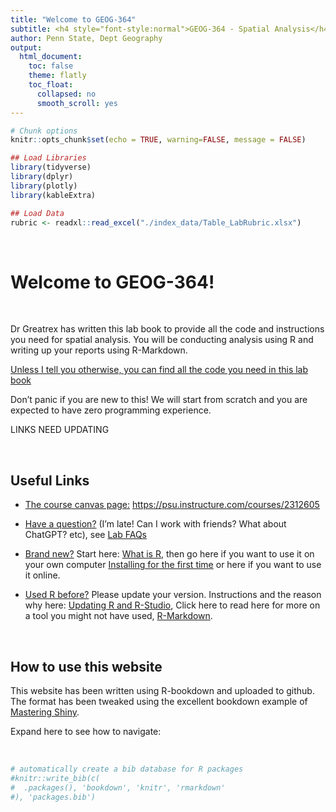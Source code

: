 ```yaml
---
title: "Welcome to GEOG-364"
subtitle: <h4 style="font-style:normal">GEOG-364 - Spatial Analysis</h4>
author: Penn State, Dept Geography
output: 
  html_document:
    toc: false
    theme: flatly
    toc_float:
      collapsed: no 
      smooth_scroll: yes
---
```



```r
# Chunk options
knitr::opts_chunk$set(echo = TRUE, warning=FALSE, message = FALSE)

## Load Libraries
library(tidyverse)
library(dplyr)
library(plotly)
library(kableExtra)

## Load Data
rubric <- readxl::read_excel("./index_data/Table_LabRubric.xlsx")
```


<br>

# Welcome to GEOG-364! {#Home .unnumbered}

<br>

Dr Greatrex has written this lab book to provide all the code and instructions you need for spatial analysis. You will be conducting analysis using R and writing up your reports using R-Markdown.

[Unless I tell you otherwise, you can find all the code you need in this lab book]{.underline}

Don't panic if you are new to this! We will start from scratch and you are expected to have zero programming experience.


LINKS NEED UPDATING

<br>

## Useful Links {#Home_UsefulLinks .unnumbered}

-   [The course canvas page:]{.underline} <https://psu.instructure.com/courses/2312605>

-   [Have a question?]{.underline} (I'm late! Can I work with friends? What about ChatGPT? etc), see [Lab FAQs](#FAQ "Lab FAQs")

-   [Brand new?]{.underline} Start here: [What is R](#WhatIsR), then go here if you want to use it on your own computer [Installing for the first time](#WhatIsR) or here if you want to use it online.

-   [Used R before?]{.underline} Please update your version. Instructions and the reason why here: [Updating R and R-Studio](#Setup_UpdateDesktop), Click here to read here for more on a tool you might not have used, [R-Markdown](#WhatisMarkdown).

<br>

## How to use this website {#Home_howtouse .unnumbered}

This website has been written using R-bookdown and uploaded to github. The format has been tweaked using the excellent bookdown example of [Mastering Shiny](https://mastering-shiny.org/).

Expand here to see how to navigate:

<br>


```r
# automatically create a bib database for R packages
#knitr::write_bib(c(
#  .packages(), 'bookdown', 'knitr', 'rmarkdown'
#), 'packages.bib')
```
